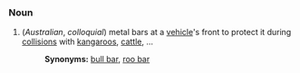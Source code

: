 ===Noun===

#(''Australian'', ''colloquial'') metal bars at a [[vehicle]]'s front to protect it during [[collision]]s with [[kangaroo]]s, [[cattle]], ...
#:'''Synonyms:''' [[bull bar]], [[roo bar]]